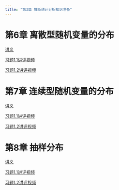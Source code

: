 ```yaml
---
title: "第3篇 推断统计分析知识准备"
---
```


# 第6章 离散型随机变量的分布

[讲义]()

[习题1.1讲评视频]()

[习题1.2讲评视频]()

# 第7章 连续型随机变量的分布

[讲义]()

[习题1.1讲评视频]()

[习题1.2讲评视频]()

# 第8章 抽样分布

[讲义]()

[习题1.1讲评视频]()

[习题1.2讲评视频]()